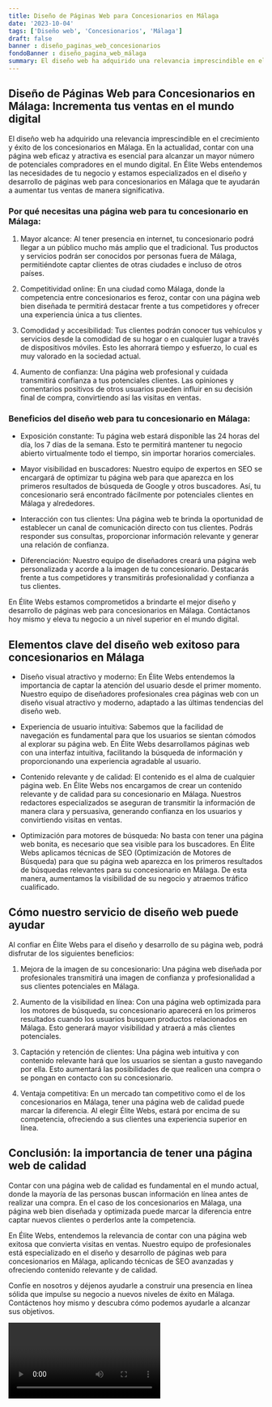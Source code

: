 ```yaml
---
title: Diseño de Páginas Web para Concesionarios en Málaga
date: '2023-10-04'
tags: ['Diseño web', 'Concesionarios', 'Málaga']
draft: false
banner : diseño_paginas_web_concesionarios
fondoBanner : diseño_pagina_web_málaga
summary: El diseño web ha adquirido una relevancia imprescindible en el crecimiento y éxito de los concesionarios en Málaga. En la actualidad, contar con una página web eficaz y atractiva es esencial para alcanzar un mayor número de potenciales compradores en el mundo digital. En Élite Webs entendemos las necesidades de tu negocio y estamos especializados en el diseño y desarrollo de páginas web para concesionarios en Málaga que te ayudarán a aumentar tus ventas de manera significativa.
---
```


## Diseño de Páginas Web para Concesionarios en Málaga: Incrementa tus ventas en el mundo digital

El diseño web ha adquirido una relevancia imprescindible en el crecimiento y éxito de los concesionarios en Málaga. En la actualidad, contar con una página web eficaz y atractiva es esencial para alcanzar un mayor número de potenciales compradores en el mundo digital. En Élite Webs entendemos las necesidades de tu negocio y estamos especializados en el diseño y desarrollo de páginas web para concesionarios en Málaga que te ayudarán a aumentar tus ventas de manera significativa.

### Por qué necesitas una página web para tu concesionario en Málaga:

1. Mayor alcance: Al tener presencia en internet, tu concesionario podrá llegar a un público mucho más amplio que el tradicional. Tus productos y servicios podrán ser conocidos por personas fuera de Málaga, permitiéndote captar clientes de otras ciudades e incluso de otros países.

2. Competitividad online: En una ciudad como Málaga, donde la competencia entre concesionarios es feroz, contar con una página web bien diseñada te permitirá destacar frente a tus competidores y ofrecer una experiencia única a tus clientes.

3. Comodidad y accesibilidad: Tus clientes podrán conocer tus vehículos y servicios desde la comodidad de su hogar o en cualquier lugar a través de dispositivos móviles. Esto les ahorrará tiempo y esfuerzo, lo cual es muy valorado en la sociedad actual.

4. Aumento de confianza: Una página web profesional y cuidada transmitirá confianza a tus potenciales clientes. Las opiniones y comentarios positivos de otros usuarios pueden influir en su decisión final de compra, convirtiendo así las visitas en ventas.

### Beneficios del diseño web para tu concesionario en Málaga:

- Exposición constante: Tu página web estará disponible las 24 horas del día, los 7 días de la semana. Esto te permitirá mantener tu negocio abierto virtualmente todo el tiempo, sin importar horarios comerciales.

- Mayor visibilidad en buscadores: Nuestro equipo de expertos en SEO se encargará de optimizar tu página web para que aparezca en los primeros resultados de búsqueda de Google y otros buscadores. Así, tu concesionario será encontrado fácilmente por potenciales clientes en Málaga y alrededores.

- Interacción con tus clientes: Una página web te brinda la oportunidad de establecer un canal de comunicación directo con tus clientes. Podrás responder sus consultas, proporcionar información relevante y generar una relación de confianza.

- Diferenciación: Nuestro equipo de diseñadores creará una página web personalizada y acorde a la imagen de tu concesionario. Destacarás frente a tus competidores y transmitirás profesionalidad y confianza a tus clientes.

En Élite Webs estamos comprometidos a brindarte el mejor diseño y desarrollo de páginas web para concesionarios en Málaga. Contáctanos hoy mismo y eleva tu negocio a un nivel superior en el mundo digital.

<GifSeo />

<Cta />

## Elementos clave del diseño web exitoso para concesionarios en Málaga

- Diseño visual atractivo y moderno: En Élite Webs entendemos la importancia de captar la atención del usuario desde el primer momento. Nuestro equipo de diseñadores profesionales crea páginas web con un diseño visual atractivo y moderno, adaptado a las últimas tendencias del diseño web.

- Experiencia de usuario intuitiva: Sabemos que la facilidad de navegación es fundamental para que los usuarios se sientan cómodos al explorar su página web. En Élite Webs desarrollamos páginas web con una interfaz intuitiva, facilitando la búsqueda de información y proporcionando una experiencia agradable al usuario.

- Contenido relevante y de calidad: El contenido es el alma de cualquier página web. En Élite Webs nos encargamos de crear un contenido relevante y de calidad para su concesionario en Málaga. Nuestros redactores especializados se aseguran de transmitir la información de manera clara y persuasiva, generando confianza en los usuarios y convirtiendo visitas en ventas.

- Optimización para motores de búsqueda: No basta con tener una página web bonita, es necesario que sea visible para los buscadores. En Élite Webs aplicamos técnicas de SEO (Optimización de Motores de Búsqueda) para que su página web aparezca en los primeros resultados de búsquedas relevantes para su concesionario en Málaga. De esta manera, aumentamos la visibilidad de su negocio y atraemos tráfico cualificado.

## Cómo nuestro servicio de diseño web puede ayudar

Al confiar en Élite Webs para el diseño y desarrollo de su página web, podrá disfrutar de los siguientes beneficios:

1. Mejora de la imagen de su concesionario: Una página web diseñada por profesionales transmitirá una imagen de confianza y profesionalidad a sus clientes potenciales en Málaga.

2. Aumento de la visibilidad en línea: Con una página web optimizada para los motores de búsqueda, su concesionario aparecerá en los primeros resultados cuando los usuarios busquen productos relacionados en Málaga. Esto generará mayor visibilidad y atraerá a más clientes potenciales.

3. Captación y retención de clientes: Una página web intuitiva y con contenido relevante hará que los usuarios se sientan a gusto navegando por ella. Esto aumentará las posibilidades de que realicen una compra o se pongan en contacto con su concesionario.

4. Ventaja competitiva: En un mercado tan competitivo como el de los concesionarios en Málaga, tener una página web de calidad puede marcar la diferencia. Al elegir Élite Webs, estará por encima de su competencia, ofreciendo a sus clientes una experiencia superior en línea.

## Conclusión: la importancia de tener una página web de calidad

Contar con una página web de calidad es fundamental en el mundo actual, donde la mayoría de las personas buscan información en línea antes de realizar una compra. En el caso de los concesionarios en Málaga, una página web bien diseñada y optimizada puede marcar la diferencia entre captar nuevos clientes o perderlos ante la competencia.

En Élite Webs, entendemos la relevancia de contar con una página web exitosa que convierta visitas en ventas. Nuestro equipo de profesionales está especializado en el diseño y desarrollo de páginas web para concesionarios en Málaga, aplicando técnicas de SEO avanzadas y ofreciendo contenido relevante y de calidad.

Confíe en nosotros y déjenos ayudarle a construir una presencia en línea sólida que impulse su negocio a nuevos niveles de éxito en Málaga. Contáctenos hoy mismo y descubra cómo podemos ayudarle a alcanzar sus objetivos.

<Video />

<CtaBot job='Concesionarios' city='Málaga'/>

<Gmaps query='Málaga+españa+maps' />